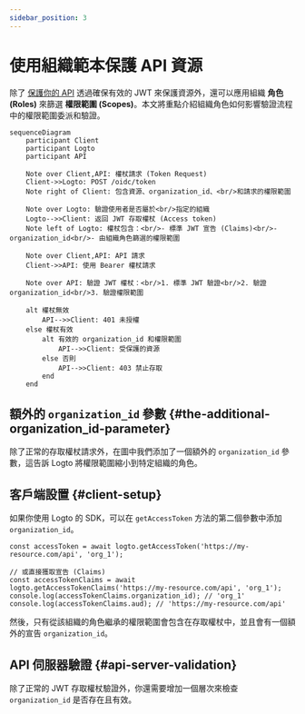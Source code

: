 ```yaml
---
sidebar_position: 3
---
```


# 使用組織範本保護 API 資源

除了 [保護你的 API](/authorization/api-resources/protect-your-api) 透過確保有效的 JWT 來保護資源外，還可以應用組織 **角色 (Roles)** 來篩選 **權限範圍 (Scopes)**。本文將重點介紹組織角色如何影響驗證流程中的權限範圍委派和驗證。

```mermaid
sequenceDiagram
    participant Client
    participant Logto
    participant API

    Note over Client,API: 權杖請求 (Token Request)
    Client->>Logto: POST /oidc/token
    Note right of Client: 包含資源、organization_id、<br/>和請求的權限範圍

    Note over Logto: 驗證使用者是否屬於<br/>指定的組織
    Logto-->>Client: 返回 JWT 存取權杖 (Access token)
    Note left of Logto: 權杖包含：<br/>- 標準 JWT 宣告 (Claims)<br/>- organization_id<br/>- 由組織角色篩選的權限範圍

    Note over Client,API: API 請求
    Client->>API: 使用 Bearer 權杖請求

    Note over API: 驗證 JWT 權杖：<br/>1. 標準 JWT 驗證<br/>2. 驗證 organization_id<br/>3. 驗證權限範圍

    alt 權杖無效
        API-->>Client: 401 未授權
    else 權杖有效
        alt 有效的 organization_id 和權限範圍
            API-->>Client: 受保護的資源
        else 否則
            API-->>Client: 403 禁止存取
        end
    end
```

## 額外的 `organization_id` 參數 \{#the-additional-organization_id-parameter}

除了正常的存取權杖請求外，在圖中我們添加了一個額外的 `organization_id` 參數，這告訴 Logto 將權限範圍縮小到特定組織的角色。

## 客戶端設置 \{#client-setup}

如果你使用 Logto 的 SDK，可以在 `getAccessToken` 方法的第二個參數中添加 `organization_id`。

```tsx
const accessToken = await logto.getAccessToken('https://my-resource.com/api', 'org_1');

// 或直接獲取宣告 (Claims)
const accessTokenClaims = await logto.getAccessTokenClaims('https://my-resource.com/api', 'org_1');
console.log(accessTokenClaims.organization_id); // 'org_1'
console.log(accessTokenClaims.aud); // 'https://my-resource.com/api'
```

然後，只有從該組織的角色繼承的權限範圍會包含在存取權杖中，並且會有一個額外的宣告 `organization_id`。

## API 伺服器驗證 \{#api-server-validation}

除了正常的 JWT 存取權杖驗證外，你還需要增加一個層次來檢查 `organization_id` 是否存在且有效。
